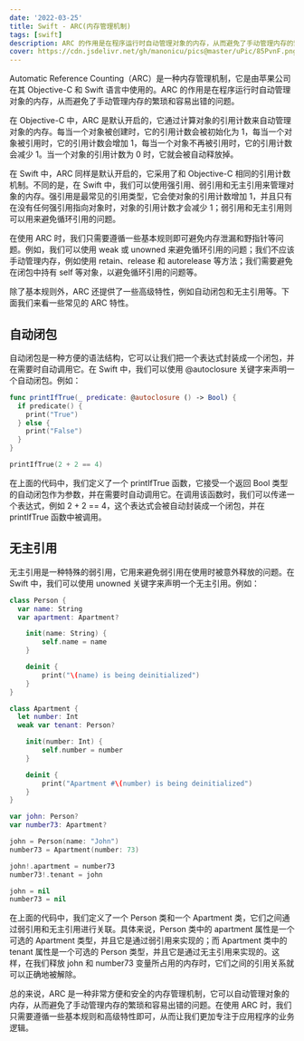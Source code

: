 ```yaml
---
date: '2022-03-25'
title: Swift - ARC(内存管理机制)
tags: [swift]
description: ARC 的作用是在程序运行时自动管理对象的内存，从而避免了手动管理内存的繁琐和容易出错的问题。
cover: https://cdn.jsdelivr.net/gh/manonicu/pics@master/uPic/85PvnF.png
---
```


Automatic Reference Counting（ARC）是一种内存管理机制，它是由苹果公司在其 Objective-C 和 Swift 语言中使用的。ARC 的作用是在程序运行时自动管理对象的内存，从而避免了手动管理内存的繁琐和容易出错的问题。

在 Objective-C 中，ARC 是默认开启的，它通过计算对象的引用计数来自动管理对象的内存。每当一个对象被创建时，它的引用计数会被初始化为 1，每当一个对象被引用时，它的引用计数会增加 1，每当一个对象不再被引用时，它的引用计数会减少 1。当一个对象的引用计数为 0 时，它就会被自动释放掉。

在 Swift 中，ARC 同样是默认开启的，它采用了和 Objective-C 相同的引用计数机制。不同的是，在 Swift 中，我们可以使用强引用、弱引用和无主引用来管理对象的内存。强引用是最常见的引用类型，它会使对象的引用计数增加 1，并且只有在没有任何强引用指向对象时，对象的引用计数才会减少 1；弱引用和无主引用则可以用来避免循环引用的问题。

在使用 ARC 时，我们只需要遵循一些基本规则即可避免内存泄漏和野指针等问题。例如，我们可以使用 weak 或 unowned 来避免循环引用的问题；我们不应该手动管理内存，例如使用 retain、release 和 autorelease 等方法；我们需要避免在闭包中持有 self 等对象，以避免循环引用的问题等。

除了基本规则外，ARC 还提供了一些高级特性，例如自动闭包和无主引用等。下面我们来看一些常见的 ARC 特性。

## 自动闭包

自动闭包是一种方便的语法结构，它可以让我们把一个表达式封装成一个闭包，并在需要时自动调用它。在 Swift 中，我们可以使用 @autoclosure 关键字来声明一个自动闭包。例如：

```swift
func printIfTrue(_ predicate: @autoclosure () -> Bool) {
  if predicate() {
    print("True")
  } else {
    print("False")
  }
}

printIfTrue(2 + 2 == 4)
```

在上面的代码中，我们定义了一个 printIfTrue 函数，它接受一个返回 Bool 类型的自动闭包作为参数，并在需要时自动调用它。在调用该函数时，我们可以传递一个表达式，例如 2 + 2 == 4，这个表达式会被自动封装成一个闭包，并在 printIfTrue 函数中被调用。

## 无主引用

无主引用是一种特殊的弱引用，它用来避免弱引用在使用时被意外释放的问题。在 Swift 中，我们可以使用 unowned 关键字来声明一个无主引用。例如：

```swift
class Person {
  var name: String
  var apartment: Apartment?

    init(name: String) {
        self.name = name
    }

    deinit {
        print("\(name) is being deinitialized")
    }
}

class Apartment {
  let number: Int
  weak var tenant: Person?

    init(number: Int) {
        self.number = number
    }

    deinit {
        print("Apartment #\(number) is being deinitialized")
    }
}

var john: Person?
var number73: Apartment?

john = Person(name: "John")
number73 = Apartment(number: 73)

john!.apartment = number73
number73!.tenant = john

john = nil
number73 = nil
```

在上面的代码中，我们定义了一个 Person 类和一个 Apartment 类，它们之间通过弱引用和无主引用进行关联。具体来说，Person 类中的 apartment 属性是一个可选的 Apartment 类型，并且它是通过弱引用来实现的；而 Apartment 类中的 tenant 属性是一个可选的 Person 类型，并且它是通过无主引用来实现的。这样，在我们释放 john 和 number73 变量所占用的内存时，它们之间的引用关系就可以正确地被解除。

总的来说，ARC 是一种非常方便和安全的内存管理机制，它可以自动管理对象的内存，从而避免了手动管理内存的繁琐和容易出错的问题。在使用 ARC 时，我们只需要遵循一些基本规则和高级特性即可，从而让我们更加专注于应用程序的业务逻辑。
